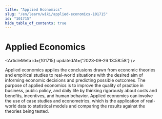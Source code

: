 ```yaml
---
title: "Applied Economics"
slug: "/en/learn/wiki/applied-economics-101715"
id: "101715"
hide_table_of_contents: true
---
```



# Applied Economics

<ArticleMeta id={101715} updatedAt={'2023-09-26 13:58:58'} />
<div className='border-solid border-b border-t-0 my-4 border-[var(--ifm-color-gray-300)]' />

Applied economics applies the conclusions drawn from economic theories and empirical studies to real-world situations with the desired aim of informing economic decisions and predicting possible outcomes. The purpose of applied economics is to improve the quality of practice in business, public policy, and daily life by thinking rigorously about costs and benefits, incentives, and human behavior. Applied economics can involve the use of case studies and econometrics, which is the application of real-world data to statistical models and comparing the results against the theories being tested.
